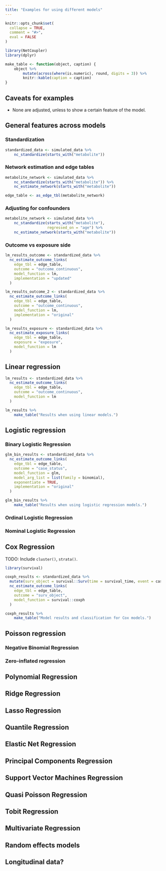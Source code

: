 ```yaml
---
title: "Examples for using different models"
---
```


```r
knitr::opts_chunk$set(
  collapse = TRUE,
  comment = "#>",
  eval = FALSE
)
```

```r
library(NetCoupler)
library(dplyr)

make_table <- function(object, caption) {
    object %>%
        mutate(across(where(is.numeric), round, digits = 3)) %>% 
        knitr::kable(caption = caption)
}
```

## Caveats for examples

- None are adjusted, unless to show a certain feature of the model.

## General features across models

### Standardization

```r
standardized_data <- simulated_data %>%
    nc_standardize(starts_with("metabolite"))
```

### Network estimation and edge tables

```r
metabolite_network <- simulated_data %>%
    nc_standardize(starts_with("metabolite")) %>% 
    nc_estimate_network(starts_with("metabolite"))

edge_table <- as_edge_tbl(metabolite_network)
```

### Adjusting for confounders

```r
metabolite_network <- simulated_data %>%
    nc_standardize(starts_with("metabolite"),
                   regressed_on = "age") %>%
    nc_estimate_network(starts_with("metabolite"))
```

### Outcome vs exposure side

```r
lm_results_outcome <- standardized_data %>%
  nc_estimate_outcome_links(
    edge_tbl = edge_table,
    outcome = "outcome_continuous",
    model_function = lm,
    implementation = "updated"
  )

lm_results_outcome_2 <- standardized_data %>%
  nc_estimate_outcome_links(
    edge_tbl = edge_table,
    outcome = "outcome_continuous",
    model_function = lm,
    implementation = "original"
  )

lm_results_exposure <- standardized_data %>%
  nc_estimate_exposure_links(
    edge_tbl = edge_table,
    exposure = "exposure",
    model_function = lm
  )
```

## Linear regression

```r
lm_results <- standardized_data %>%
  nc_estimate_outcome_links(
    edge_tbl = edge_table,
    outcome = "outcome_continuous",
    model_function = lm
  )

lm_results %>% 
    make_table("Results when using linear models.")
```

## Logistic regression

### Binary Logistic Regression

```r
glm_bin_results <- standardized_data %>%
  nc_estimate_outcome_links(
    edge_tbl = edge_table,
    outcome = "case_status",
    model_function = glm,
    model_arg_list = list(family = binomial),
    exponentiate = TRUE,
    implementation = "original"
  )

glm_bin_results %>% 
    make_table("Results when using logistic regression models.")
```

### Ordinal Logistic Regression
### Nominal Logistic Regression

## Cox Regression

TODO: Include `cluster()`, `strata()`.

```r
library(survival)

coxph_results <- standardized_data %>%
  mutate(surv_object = survival::Surv(time = survival_time, event = case_status)) %>% 
  nc_estimate_outcome_links(
    edge_tbl = edge_table,
    outcome = "surv_object",
    model_function = survival::coxph
  )

coxph_results %>% 
    make_table("Model results and classification for Cox models.")
```

## Poisson regression

### Negative Binomial Regression
### Zero-inflated regression

## Polynomial Regression

## Ridge Regression

## Lasso Regression

## Quantile Regression

## Elastic Net Regression

## Principal Components Regression

## Support Vector Machines Regression

## Quasi Poisson Regression

## Tobit Regression

## Multivariate Regression

## Random effects models

## Longitudinal data?
